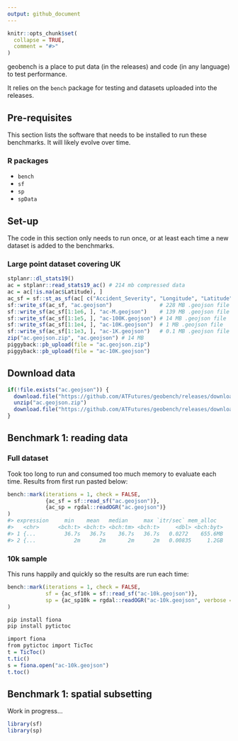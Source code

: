 ```yaml
---
output: github_document
---
```


<!-- README.md is generated from README.Rmd. Please edit that file -->

```r
knitr::opts_chunk$set(
  collapse = TRUE,
  comment = "#>"
)
```

geobench is a place to put data (in the releases) and code (in any language) to test performance.

It relies on the `bench` package for testing and datasets uploaded into the releases.

## Pre-requisites

This section lists the software that needs to be installed to run these benchmarks.
It will likely evolve over time.

### R packages

- `bench`
- `sf`
- `sp`
- `spData`

## Set-up

The code in this section only needs to run once, or at least each time a new dataset is added to the benchmarks.

### Large point dataset covering UK

```r
stplanr::dl_stats19()
ac = stplanr::read_stats19_ac() # 214 mb compressed data
ac = ac[!is.na(ac$Latitude), ]
ac_sf = sf::st_as_sf(ac[ c("Accident_Severity", "Longitude", "Latitude")], coords = c("Longitude", "Latitude"))
sf::write_sf(ac_sf, "ac.geojson")               # 228 MB .geojson file
sf::write_sf(ac_sf[1:1e6, ], "ac-M.geojson")    # 139 MB .geojson file
sf::write_sf(ac_sf[1:1e5, ], "ac-100K.geojson") # 14 MB .geojson file
sf::write_sf(ac_sf[1:1e4, ], "ac-10K.geojson")  # 1 MB .geojson file
sf::write_sf(ac_sf[1:1e3, ], "ac-1K.geojson")   # 0.1 MB .geojson file
zip("ac.geojson.zip", "ac.geojson") # 14 MB
piggyback::pb_upload(file = "ac.geojson.zip")
piggyback::pb_upload(file = "ac-10K.geojson")
```

## Download data

```r
if(!file.exists("ac.geojson")) {
  download.file("https://github.com/ATFutures/geobench/releases/download/0.0.1/ac.geojson.zip", "ac.geojson.zip")
  unzip("ac.geojson.zip")
  download.file("https://github.com/ATFutures/geobench/releases/download/0.0.1/ac-10k.geojson", "ac-10k.geojson")
}
```

## Benchmark 1: reading data

### Full dataset

Took too long to run and consumed too much memory to evaluate each time.
Results from first run pasted below:

```r
bench::mark(iterations = 1, check = FALSE,
            {ac_sf = sf::read_sf("ac.geojson")},
            {ac_sp = rgdal::readOGR("ac.geojson")}
)
#> expression     min    mean   median     max `itr/sec` mem_alloc  
#>   <chr>      <bch:t> <bch:t> <bch:tm> <bch:t>     <dbl> <bch:byt>       
#> 1 {...         36.7s   36.7s    36.7s   36.7s   0.0272    655.6MB 
#> 2 {...            2m      2m       2m      2m   0.00835     1.2GB 
```

### 10k sample

This runs happily and quickly so the results are run each time:

```r
bench::mark(iterations = 1, check = FALSE,
            sf = {ac_sf10k = sf::read_sf("ac-10k.geojson")},
            sp = {ac_sp10k = rgdal::readOGR("ac-10k.geojson", verbose = F)}
)
```

```r
pip install fiona
pip install pytictoc
```


```r
import fiona
from pytictoc import TicToc
t = TicToc()
t.tic()
s = fiona.open("ac-10k.geojson")
t.toc()
```

## Benchmark 1: spatial subsetting

Work in progress...

```r
library(sf)
library(sp)
```



